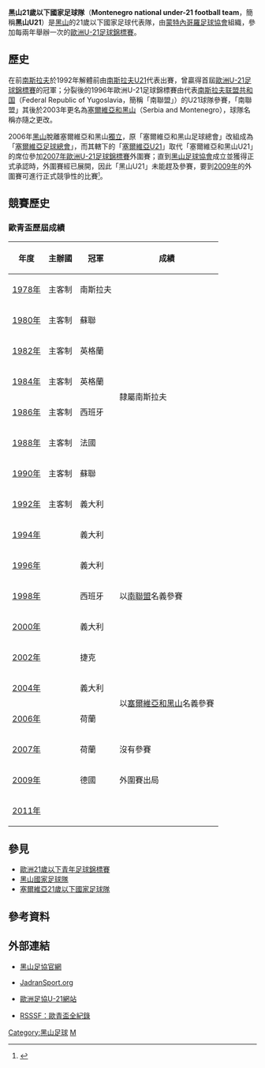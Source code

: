 {{noteTA
|1=zh-hans:黑山;zh-hk:黑山;zh-tw:蒙特內哥羅;
}}
{{National football team-2
|  Name               = 黑山U21<br />''Montenegro U21''
|  Badge              = FSCG.png 
|  FIFA Trigramme     = MNE 
|  Nickname           = ''Hrabri Sokoli''<br />（The Brave Falcons）
|  Association        = [[蒙特內哥羅足球協會|蒙特內哥羅足球協會]] 
|  Coach              = {{Flagicon|Montenegro}} [[佐兰·菲利波维奇|佐兰·菲利波维奇]]<br />（Zoran Filipović） 
|  Captain            = -- |
|  Most caps          = -- |
|  Top scorer         = -- |
| pattern_la1=|pattern_b1=__thinyellowsides|pattern_ra1=
| leftarm1=FF0000|body1=FF0000|rightarm1=FF0000|shorts1=FF0000|socks1=FF0000
| pattern_la2=|pattern_b2=__thinredsides|pattern_ra2=
| leftarm2=FFFFF|body2=FFFFFF|rightarm2=FFFFFF|shorts2=FFFFFF|socks2=FFFFFF
| First game         = {{fbu|21|ALB}} 1-2 黑山U21 {{Flagicon|Montenegro}} <br/>（2007年5月2日，[[阿爾巴尼亞|阿爾巴尼亞]]，[[斯库台|斯库台]]）
| Largest win        = {{fbu|21|KAZ}} 0-2 黑山U21 {{Flagicon|Montenegro}} <small><ref>{{cite web |language=en |url=http://www.uefa.com/competitions/under21/fixturesresults/round=2000006/match=2000170/index.html |title=Montenegro burst Kazakshtan's bubble |publisher=[[UEFA|''uefa.com'']] |date=2009-06-07 |accessdate=2009-09-19 |archive-date=2009-10-17 |archive-url=https://web.archive.org/web/20091017022300/http://www.uefa.com/competitions/under21/fixturesresults/round=2000006/match=2000170/index.html |dead-url=no }}</ref></small><br/>（2009年6月7日，[[哈薩克|哈薩克]]，[[阿拉木圖|阿拉木圖]]）
| Largest loss       = {{fbu|21|POR}} 4-0 黑山U21 {{Flagicon|Montenegro}} <small><ref>{{cite web |language=en |url=http://www.uefa.com/competitions/under21/fixturesresults/round=15084/match=300340/index.html |title=Fernandes on target for Portugal |publisher=[[UEFA|''uefa.com'']] |date=2007-09-11 |accessdate=2009-09-19 |archive-date=2009-06-10 |archive-url=https://web.archive.org/web/20090610224747/http://www.uefa.com/competitions/under21/fixturesresults/round=15084/match=300340/index.html |dead-url=no }}</ref></small><br/>（2007年9月11日，[[葡萄牙|葡萄牙]]，[[波圖|波圖]]） 
| UEFAu21Champ apps  = 0
| UEFAu21Champ first = --
| UEFAu21Champ best  = --
}}
'''黑山21歲以下國家足球隊'''（'''Montenegro national under-21 football team'''，簡稱'''黑山U21'''）是[[蒙特內哥羅|黑山]]的21歲以下國家足球代表隊，由[[蒙特內哥羅足球協會|蒙特內哥羅足球協會]]組織，參加每兩年舉辦一次的[[歐洲U-21足球錦標賽|歐洲U-21足球錦標賽]]。

== 歷史 ==
在前[[南斯拉夫社会主义联邦共和国|南斯拉夫]]於1992年解體前由[[南斯拉夫21歲以下國家足球隊|南斯拉夫U21]]代表出賽，曾贏得首屆[[歐洲U-21足球錦標賽|歐洲U-21足球錦標賽]]的冠軍；分裂後的1996年歐洲U-21足球錦標賽由代表[[南斯拉夫联盟共和国|南斯拉夫联盟共和国]]（Federal Republic of Yugoslavia，簡稱「南聯盟」）的U21球隊參賽，「南聯盟」其後於2003年更名為[[塞爾維亞與蒙特內哥羅|塞爾維亞和黑山]]（Serbia and Montenegro），球隊名稱亦隨之更改。

2006年[[蒙特內哥羅|黑山]]脫離塞爾維亞和黑山[[獨立|獨立]]，原「塞爾維亞和黑山足球總會」改組成為「[[塞爾維亞足球總會|塞爾維亞足球總會]]」，而其轄下的「[[塞爾維亞21歲以下國家足球隊|塞爾維亞U21]]」取代「塞爾維亞和黑山U21」的席位參加[[2007年歐洲U-21足球錦標賽|2007年歐洲U-21足球錦標賽]]外圍賽；直到[[蒙特內哥羅足球協會|黑山足球協會]]成立並獲得正式承認時，外圍賽經已展開，因此「黑山U21」未能趕及參賽，要到[[2009年歐洲U-21足球錦標賽|2009年]]的外圍賽可進行正式競爭性的比賽<small><ref>{{cite web |language=en |url=http://www.uefa.com/competitions/under21/news/kind=1/newsid=506135.html |title=Holders handed Switzerland test |publisher=[[UEFA|''uefa.com'']] |date=2007-02-13 |accessdate=2009-09-25 |archive-date=2007-03-03 |archive-url=https://web.archive.org/web/20070303111219/http://www.uefa.com/competitions/under21/news/kind=1/newsid=506135.html |dead-url=no }}</ref></small>。

== 競賽歷史 ==
=== 歐青盃歷屆成績 ===
{| class="wikitable" cellpadding=5
|-
! 年度 !! 主辦國 !! 冠軍 !! 成績
|-
|[[1978_UEFA_European_Under-21_Football_Championship|1978年]] || 主客制 || {{flagicon|YUG}} 南斯拉夫 
|rowspan=8|  隸屬南斯拉夫
|-
|[[1980_UEFA_European_Under-21_Football_Championship|1980年]] || 主客制 || {{flagicon|USSR}} 蘇聯 
|- 
|[[1982_UEFA_European_Under-21_Football_Championship|1982年]] || 主客制 || {{flagicon|ENG}} 英格蘭 
|- 
|[[1984_UEFA_European_Under-21_Football_Championship|1984年]] || 主客制 || {{flagicon|ENG}} 英格蘭 
|- 
|[[1986_UEFA_European_Under-21_Football_Championship|1986年]] || 主客制 || {{flagicon|ESP}} 西班牙 
|-
|[[1988_UEFA_European_Under-21_Football_Championship|1988年]] || 主客制 || {{flagicon|FRA}} 法國 
|-
|[[1990_UEFA_European_Under-21_Football_Championship|1990年]] || 主客制 || {{flagicon|USSR}} 蘇聯 
|-
|[[1992_UEFA_European_Under-21_Football_Championship|1992年]] || 主客制 || {{flagicon|ITA}} 義大利 
|-  
|[[1994_UEFA_European_Under-21_Football_Championship|1994年]] || {{FRA}} || {{flagicon|ITA}} 義大利 
|rowspan=5| 以[[塞爾維亞21歲以下國家足球隊|南聯盟]]名義參賽
|- 
|[[1996_UEFA_European_Under-21_Football_Championship|1996年]] || {{ESP}} || {{flagicon|ITA}} 義大利  
|- 
|[[1998_UEFA_European_Under-21_Football_Championship|1998年]] || {{ROM}} || {{flagicon|ESP}} 西班牙 
|- 
|[[2000_UEFA_European_Under-21_Football_Championship|2000年]] || {{SVK}} || {{flagicon|ITA}} 義大利 
|-
|[[2002_UEFA_European_Under-21_Football_Championship|2002年]] || {{SUI}} || {{flagicon|CZE}} 捷克 
|- 
|[[2004_UEFA_European_Under-21_Football_Championship|2004年]] || {{GER}} || {{flagicon|ITA}} 義大利
|rowspan=2| 以[[塞爾維亞21歲以下國家足球隊|塞爾維亞和黑山]]名義參賽 
|- 
|[[2006_UEFA_European_Under-21_Football_Championship|2006年]] || {{POR}} || {{flagicon|NED}} 荷蘭 
|- 
|[[2007年歐洲U-21足球錦標賽|2007年]] || {{NED}} || {{flagicon|NED}} 荷蘭 ||沒有參賽
|-
|[[2009年歐洲U-21足球錦標賽|2009年]] || {{SWE}} || {{flagicon|GER}} 德國 || 外圍賽出局
|- 
|[[2011年歐洲U-21足球錦標賽|2011年]] || {{DEN}} ||  ||
|}

== 參見 ==
* [[歐洲21歲以下青年足球錦標賽|歐洲21歲以下青年足球錦標賽]]
* [[黑山國家足球隊|黑山國家足球隊]]
* [[塞爾維亞21歲以下國家足球隊|塞爾維亞21歲以下國家足球隊]]

== 參考資料 ==
{{reflist}}

==外部連結==
* {{en}}[https://web.archive.org/web/20110210011228/http://fscg.co.me/en 黑山足協官網]
* {{en}}[https://web.archive.org/web/20060101080246/http://www.jadransport.org/ JadranSport.org] 
* {{en}}[http://www.uefa.com/footballeurope/countries/association=92853/index.html/ 歐洲足協U-21網站]{{Wayback|url=http://www.uefa.com/footballeurope/countries/association=92853/index.html/ |date=20091002064641 }}
* {{en}}[http://www.rsssf.com/tablese/europe-u21.html RSSSF：歐青盃全紀錄]{{Wayback|url=http://www.rsssf.com/tablese/europe-u21.html |date=20051213223313 }}

{{UEFA under-21 teams}}

[[Category:黑山足球|Category:黑山足球]]
[[Category:歐洲U21國家足球隊|M]]